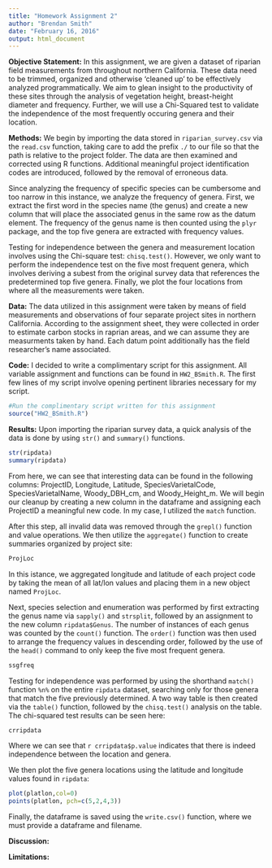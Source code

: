 ```yaml
---
title: "Homework Assignment 2"
author: "Brendan Smith"
date: "February 16, 2016"
output: html_document
---
```


**Objective Statement:** In this assignment, we are given a dataset of riparian field measurements from throughout northern California. These data need to be trimmed, organized and otherwise 'cleaned up' to be effectively analyzed programmatically. We aim to glean insight to the productivity of these sites through the analysis of vegetation height, breast-height diameter and frequency. Further, we will use a Chi-Squared test to validate the independence of the most frequently occuring genera and their location.

**Methods:** We begin by importing the data stored in `riparian_survey.csv` via the `read.csv` function, taking care to add the prefix `./` to our file so that the path is relative to the project folder. The data are then examined and corrected using R functions. Additional meaningful project identification codes are introduced, followed by the removal of erroneous data. 

Since analyzing the frequency of specific species can be cumbersome and too narrow in this instance, we analyze the frequency of genera. First, we extract the first word in the species name (the genus) and create a new column that will place the associated genus in the same row as the datum element. The frequency of the genus name is then counted using the `plyr` package, and the top five genera are extracted with frequency values.

Testing for independence between the genera and measurement location involves using the Chi-square test: `chisq.test()`. However, we only want to perform the independence test on the five most frequent genera, which involves deriving a subest from the original survey data that references the predetermined top five genera. Finally, we plot the four locations from where all the measurements were taken.


**Data:** The data utilized in this assignment were taken by means of field measurements and observations of four separate project sites in northern California. According to the assignment sheet, they were collected in order to estimate carbon stocks in raprian areas, and we can assume they are measurments taken by hand. Each datum point additionally has the field researcher's name associated.


**Code:** I decided to write a complimentary script for this assignment. All variable assignment and functions can be found in `HW2_BSmith.R`. The first few lines of my script involve opening pertinent libraries necessary for my script. 
```r
#Run the complimentary script written for this assignment
source("HW2_BSmith.R")
```

**Results:** Upon importing the riparian survey data, a quick analysis of the data is done by using `str()` and `summary()` functions.
```r
str(ripdata)
summary(ripdata)
```
From here, we can see that interesting data can be found in the following columns: ProjectID, Longitude, Latitude, SpeciesVarietalCode, SpeciesVarietalName, Woody_DBH_cm, and Woody_Height_m. We will begin our cleanup by creating a new column in the dataframe and assigning each ProjectID a meaningful new code. In my case, I utilized the `match` function.

After this step, all invalid data was removed through the `grepl()` function and value operations. We then utilize the `aggregate()` function to create summaries organized by project site:

```r
ProjLoc
```
In this istance, we aggregated longitude and latitude of each project code by taking the mean of all lat/lon values and placing them in a new object named `ProjLoc`.


Next, species selection and enumeration was performed by first extracting the genus name via `sapply()` and `strsplit`, followed by an assignment to the new column `ripdata$Genus`. The number of instances of each genus was counted by the `count()` function. The `order()` function was then used to arrange the frequency values in descending order, followed by the use of the `head()` command to only keep the five most frequent genera.

```r
ssgfreq
```


Testing for independence was performed by using the shorthand `match()` function `%n%` on the entire `ripdata` dataset, searching only for those genera that match the five previously determined. A two way table is then created via the `table()` function, followed by the `chisq.test()` analysis on the table. The chi-squared test results can be seen here:
```r
crripdata
```
Where we can see that `r crripdata$p.value` indicates that there is indeed independence between the location and genera.

We then plot the five genera locations using the latitude and longitude values found in `ripdata`:
```r
plot(platlon,col=0)
points(platlon, pch=c(5,2,4,3))
```

Finally, the dataframe is saved using the `write.csv()` function, where we must provide a dataframe and filename.

**Discussion:**

**Limitations:**